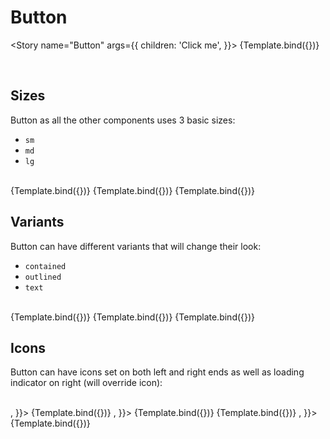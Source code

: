 
<Meta title="MDX/Button" component={Button} />


# Button

<Story
  name="Button"
  args={{
    children: 'Click me',
  }}>
  {Template.bind({})}
</Story>

<br />

## Sizes

Button as all the other components uses 3 basic sizes:
- `sm`
- `md`
- `lg`

<br />

<Canvas>
  <Story
    name="Large"
    args={{
      children: 'Large',
      size: 'lg',
    }}>
    {Template.bind({})}
  </Story>
  <Story
    name="Medium"
    args={{
      children: 'Medium',
      size: 'md',
    }}>
    {Template.bind({})}
  </Story>
  <Story
    name="Small"
    args={{
      children: 'Small',
      size: 'sm',
    }}>
    {Template.bind({})}
  </Story>
</Canvas>

## Variants

Button can have different variants that will change their look:

- `contained`
- `outlined`
- `text`

<br />

<Canvas>
  <Story
    name="Contained"
    args={{
      children: 'Contained',
      variant: 'contained',
    }}>
    {Template.bind({})}
  </Story>
  <Story
    name="Outlined"
    args={{
      children: 'Outlined',
      variant: 'outlined',
    }}>
    {Template.bind({})}
  </Story>
  <Story
    name="Text"
    args={{
      children: 'Text',
      variant: 'text',
    }}>
    {Template.bind({})}
  </Story>
</Canvas>

## Icons

Button can have icons set on both left and right ends as well as loading indicator on right (will override icon):

<br />

<Canvas isColumn>
  <Story
    name="Icon Left"
    args={{
      children: 'Icon left',
      iconLeft: <Icon icon="account_circle" />,
    }}>
    {Template.bind({})}
  </Story>
  <Story
    name="Icon Right"
    args={{
      children: 'Icon right',
      iconRight: <Icon icon="account_circle" />,
    }}>
    {Template.bind({})}
  </Story>
  <Story
    name="Loading"
    args={{
      children: 'Loading',
      loading: true,
    }}>
    {Template.bind({})}
  </Story>
  <Story
    name="Loading with icon"
    args={{
      children: 'Loading',
      loading: true,
      iconLeft: <Icon icon="account_circle" />,
    }}>
    {Template.bind({})}
  </Story>
</Canvas>

<ArgsTable of={Button} />

